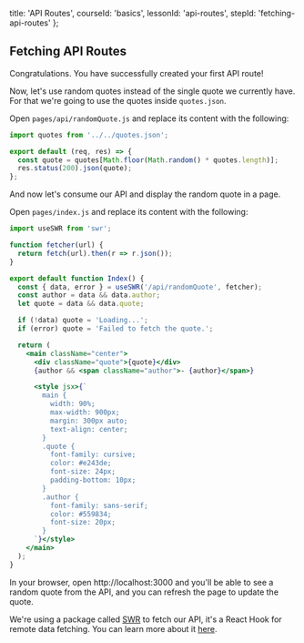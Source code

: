 
  title: 'API Routes',
  courseId: 'basics',
  lessonId: 'api-routes',
  stepId: 'fetching-api-routes'
};

## Fetching API Routes

Congratulations. You have successfully created your first API route!

Now, let's use random quotes instead of the single quote we currently have. For that we're going to use the quotes inside `quotes.json`.

Open `pages/api/randomQuote.js` and replace its content with the following:

```js
import quotes from '../../quotes.json';

export default (req, res) => {
  const quote = quotes[Math.floor(Math.random() * quotes.length)];
  res.status(200).json(quote);
};
```

And now let's consume our API and display the random quote in a page.

Open `pages/index.js` and replace its content with the following:

```jsx
import useSWR from 'swr';

function fetcher(url) {
  return fetch(url).then(r => r.json());
}

export default function Index() {
  const { data, error } = useSWR('/api/randomQuote', fetcher);
  const author = data && data.author;
  let quote = data && data.quote;

  if (!data) quote = 'Loading...';
  if (error) quote = 'Failed to fetch the quote.';

  return (
    <main className="center">
      <div className="quote">{quote}</div>
      {author && <span className="author">- {author}</span>}

      <style jsx>{`
        main {
          width: 90%;
          max-width: 900px;
          margin: 300px auto;
          text-align: center;
        }
        .quote {
          font-family: cursive;
          color: #e243de;
          font-size: 24px;
          padding-bottom: 10px;
        }
        .author {
          font-family: sans-serif;
          color: #559834;
          font-size: 20px;
        }
      `}</style>
    </main>
  );
}
```

In your browser, open http://localhost:3000 and you'll be able to see a random quote from the API, and you can refresh the page to update the quote.

We're using a package called [SWR](https://github.com/zeit/swr) to fetch our API, it's a React Hook for remote data fetching. You can learn more about it [here](https://swr.now.sh/).

